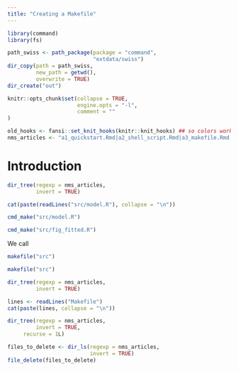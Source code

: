 ```yaml
---
title: "Creating a Makefile"
---
```


```r
library(command)
library(fs)

path_swiss <- path_package(package = "command",
                           "extdata/swiss")
dir_copy(path = path_swiss,
         new_path = getwd(),
         overwrite = TRUE)
dir_create("out")	 

knitr::opts_chunk$set(collapse = TRUE,
                      engine.opts = "-l",
                      comment = ""
)

old_hooks <- fansi::set_knit_hooks(knitr::knit_hooks) ## so colors work
nms_articles <- "a1_quickstart.Rmd|a2_shell_script.Rmd|a3_makefile.Rmd|a4_workflow.Rmd"
```

# Introduction

```r
dir_tree(regexp = nms_articles,
         invert = TRUE)
```

```r
cat(paste(readLines("src/model.R"), collapse = "\n"))
```


```r
cmd_make("src/model.R")
```

```r
cmd_make("src/fig_fitted.R")
```

We call
<!-- Messages don't display properly, so don't print real output -->
```r
makefile("src")
```
```r
makefile("src")
```

```r
dir_tree(regexp = nms_articles,
         invert = TRUE)
```

```r
lines <- readLines("Makefile")
cat(paste(lines, collapse = "\n"))
```

```r
dir_tree(regexp = nms_articles,
         invert = TRUE,
	 recurse = 1L)
```


```r
files_to_delete <- dir_ls(regexp = nms_articles, 
                          invert = TRUE)
file_delete(files_to_delete)
```



